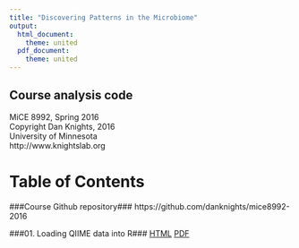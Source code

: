 ```yaml
---
title: "Discovering Patterns in the Microbiome"
output:
  html_document:
    theme: united
  pdf_document:
    theme: united
---
```


## Course analysis code
MiCE 8992, Spring 2016  
Copyright Dan Knights, 2016  
University of Minnesota  
http://www.knightslab.org


# Table of Contents

###Course Github repository###
https://github.com/danknights/mice8992-2016

###01. Loading QIIME data into R###
[HTML](01.loading.data.html)   [PDF](01.loading.data.pdf)   


